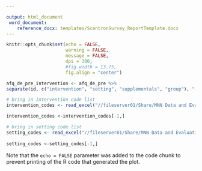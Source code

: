 ```yaml
---

output: html_document
 word_document:
    reference_docx: templates/ScantronSurvey_ReportTemplate.docx
---
```


```r
knitr::opts_chunk$set(echo = FALSE,
                      warning = FALSE,
                      message = FALSE,
                      dpi = 300,
                      #fig.width = 13.75,
                      fig.align = "center")
```


```r



afq_de_pre_intervention <- afq_de_pre %>%
separate(id, c("intervention", "setting", "supplementals", "group"), "-")
```


```r
# bring in intervention code list
intervention_codes <- read_excel("//fileserver01/Share/MNN Data and Evaluation/FY21/Barcode files/BarcodeGenerator.xlsm", sheet = "Interventions")

intervention_codes <-intervention_codes[-1,]

# bring in setting code list
setting_codes <- read_excel("//fileserver01/Share/MNN Data and Evaluation/FY21/Barcode files/BarcodeGenerator.xlsm", sheet = "EARS settings")
  
setting_codes <-setting_codes[-1,]
```

Note that the `echo = FALSE` parameter was added to the code chunk to prevent printing of the R code that generated the plot.
